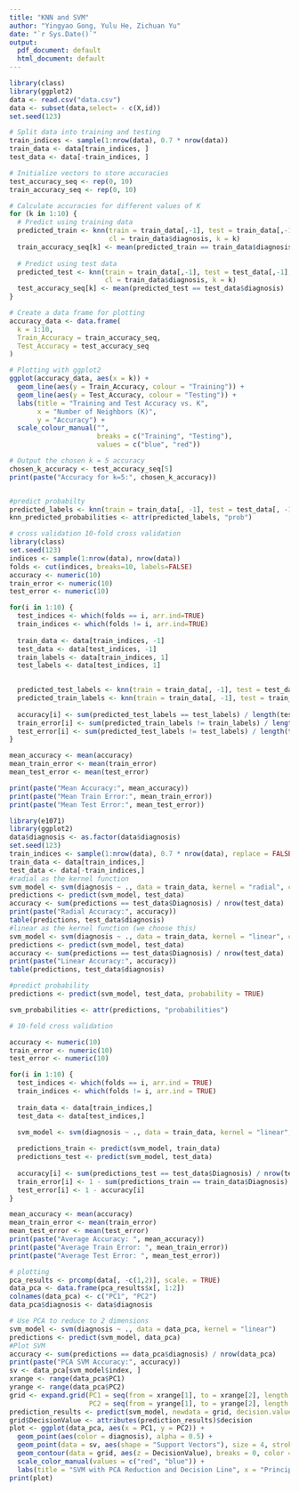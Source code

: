 ```yaml
---
title: "KNN and SVM"
author: "Yingyao Gong, Yulu He, Zichuan Yu"
date: "`r Sys.Date()`"
output:
  pdf_document: default
  html_document: default
---
```


```r
library(class)
library(ggplot2)
data <- read.csv("data.csv")
data <- subset(data,select= - c(X,id))
set.seed(123) 

# Split data into training and testing
train_indices <- sample(1:nrow(data), 0.7 * nrow(data)) 
train_data <- data[train_indices, ]
test_data <- data[-train_indices, ]

# Initialize vectors to store accuracies
test_accuracy_seq <- rep(0, 10)
train_accuracy_seq <- rep(0, 10)

# Calculate accuracies for different values of K
for (k in 1:10) {
  # Predict using training data
  predicted_train <- knn(train = train_data[,-1], test = train_data[,-1], 
                         cl = train_data$diagnosis, k = k)
  train_accuracy_seq[k] <- mean(predicted_train == train_data$diagnosis)
  
  # Predict using test data
  predicted_test <- knn(train = train_data[,-1], test = test_data[,-1], 
                        cl = train_data$diagnosis, k = k)
  test_accuracy_seq[k] <- mean(predicted_test == test_data$diagnosis)
}

# Create a data frame for plotting
accuracy_data <- data.frame(
  k = 1:10,
  Train_Accuracy = train_accuracy_seq,
  Test_Accuracy = test_accuracy_seq
)

# Plotting with ggplot2
ggplot(accuracy_data, aes(x = k)) +
  geom_line(aes(y = Train_Accuracy, colour = "Training")) +
  geom_line(aes(y = Test_Accuracy, colour = "Testing")) +
  labs(title = "Training and Test Accuracy vs. K",
       x = "Number of Neighbors (K)",
       y = "Accuracy") +
  scale_colour_manual("", 
                      breaks = c("Training", "Testing"),
                      values = c("blue", "red"))

# Output the chosen k = 5 accuracy
chosen_k_accuracy <- test_accuracy_seq[5]
print(paste("Accuracy for k=5:", chosen_k_accuracy))


#predict probabilty
predicted_labels <- knn(train = train_data[, -1], test = test_data[, -1], cl = train_data$diagnosis, k = 5, prob = TRUE)
knn_predicted_probabilities <- attr(predicted_labels, "prob")

# cross validation 10-fold cross validation 
library(class)
set.seed(123)
indices <- sample(1:nrow(data), nrow(data))
folds <- cut(indices, breaks=10, labels=FALSE)
accuracy <- numeric(10)
train_error <- numeric(10)
test_error <- numeric(10)

for(i in 1:10) {
  test_indices <- which(folds == i, arr.ind=TRUE)
  train_indices <- which(folds != i, arr.ind=TRUE)
  
  train_data <- data[train_indices, -1]  
  test_data <- data[test_indices, -1]   
  train_labels <- data[train_indices, 1]  
  test_labels <- data[test_indices, 1]    
  

  predicted_test_labels <- knn(train = train_data[, -1], test = test_data[, -1], cl = train_labels, k = 5)
  predicted_train_labels <- knn(train = train_data[, -1], test = train_data[, -1], cl = train_labels, k = 5)
  
  accuracy[i] <- sum(predicted_test_labels == test_labels) / length(test_labels)
  train_error[i] <- sum(predicted_train_labels != train_labels) / length(train_labels)
  test_error[i] <- sum(predicted_test_labels != test_labels) / length(test_labels)
}

mean_accuracy <- mean(accuracy)
mean_train_error <- mean(train_error)
mean_test_error <- mean(test_error)

print(paste("Mean Accuracy:", mean_accuracy))
print(paste("Mean Train Error:", mean_train_error))
print(paste("Mean Test Error:", mean_test_error))
```


```r
library(e1071)
library(ggplot2)
data$diagnosis <- as.factor(data$diagnosis)
set.seed(123) 
train_indices <- sample(1:nrow(data), 0.7 * nrow(data), replace = FALSE)
train_data <- data[train_indices,]
test_data <- data[-train_indices,]
#radial as the kernel function
svm_model <- svm(diagnosis ~ ., data = train_data, kernel = "radial", cost = 10, scale = FALSE)
predictions <- predict(svm_model, test_data)
accuracy <- sum(predictions == test_data$Diagnosis) / nrow(test_data)
print(paste("Radial Accuracy:", accuracy))
table(predictions, test_data$diagnosis)
#linear as the kernel function (we choose this)
svm_model <- svm(diagnosis ~ ., data = train_data, kernel = "linear", cost = 1, probability = TRUE)
predictions <- predict(svm_model, test_data)
accuracy <- sum(predictions == test_data$Diagnosis) / nrow(test_data)
print(paste("Linear Accuracy:", accuracy))
table(predictions, test_data$diagnosis)

#predict probability
predictions <- predict(svm_model, test_data, probability = TRUE)

svm_probabilities <- attr(predictions, "probabilities")

```
```r
# 10-fold cross validation

accuracy <- numeric(10)
train_error <- numeric(10)
test_error <- numeric(10)

for(i in 1:10) {
  test_indices <- which(folds == i, arr.ind = TRUE)
  train_indices <- which(folds != i, arr.ind = TRUE)
  
  train_data <- data[train_indices,]
  test_data <- data[test_indices,]
  
  svm_model <- svm(diagnosis ~ ., data = train_data, kernel = "linear", cost = 1, scale = FALSE)

  predictions_train <- predict(svm_model, train_data)
  predictions_test <- predict(svm_model, test_data)
  
  accuracy[i] <- sum(predictions_test == test_data$Diagnosis) / nrow(test_data)
  train_error[i] <- 1 - sum(predictions_train == train_data$Diagnosis) / nrow(train_data)
  test_error[i] <- 1 - accuracy[i]
}

mean_accuracy <- mean(accuracy)
mean_train_error <- mean(train_error)
mean_test_error <- mean(test_error)
print(paste("Average Accuracy: ", mean_accuracy))
print(paste("Average Train Error: ", mean_train_error))
print(paste("Average Test Error: ", mean_test_error))
```
```r
# plotting
pca_results <- prcomp(data[, -c(1,2)], scale. = TRUE)
data_pca <- data.frame(pca_results$x[, 1:2])
colnames(data_pca) <- c("PC1", "PC2")
data_pca$diagnosis <- data$diagnosis

# Use PCA to reduce to 2 dimensions 
svm_model <- svm(diagnosis ~ ., data = data_pca, kernel = "linear")
predictions <- predict(svm_model, data_pca)
#Plot SVM
accuracy <- sum(predictions == data_pca$diagnosis) / nrow(data_pca)
print(paste("PCA SVM Accuracy:", accuracy))
sv <- data_pca[svm_model$index, ]
xrange <- range(data_pca$PC1)
yrange <- range(data_pca$PC2)
grid <- expand.grid(PC1 = seq(from = xrange[1], to = xrange[2], length.out = 200),
                    PC2 = seq(from = yrange[1], to = yrange[2], length.out = 200))
prediction_results <- predict(svm_model, newdata = grid, decision.values = TRUE)
grid$DecisionValue <- attributes(prediction_results)$decision
plot <- ggplot(data_pca, aes(x = PC1, y = PC2)) +
  geom_point(aes(color = diagnosis), alpha = 0.5) +
  geom_point(data = sv, aes(shape = "Support Vectors"), size = 4, stroke = 2) +
  geom_contour(data = grid, aes(z = DecisionValue), breaks = 0, color = "black") +
  scale_color_manual(values = c("red", "blue")) +
  labs(title = "SVM with PCA Reduction and Decision Line", x = "Principal Component 1", y = "Principal Component 2")
print(plot)


```